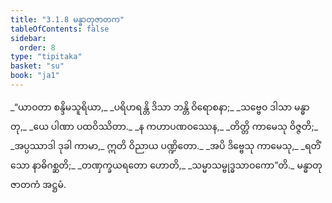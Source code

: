 ```yaml
---
title: "3.1.8 မန္ဓာတုဇာတက"
tableOfContents: false
sidebar:
  order: 8
type: "tipitaka"
basket: "su"
book: "ja1"
---
```



<DynamicBreadcrumb />

<Division number="22" book="ja1" e="ch" v="22" p="73">

<Paragraph number="698" type="verses" book="ja1">
_“ယာဝတာ စန္ဒိမသူရိယာ,_  
_ပရိဟရန္တိ ဒိသာ ဘန္တိ ဝိရောစနာ;_  
_သဗ္ဗေဝ ဒါသာ မန္ဓာတု,_  
_ယေ ပါဏာ ပထဝိဿိတာ._  

</Paragraph>

</Division>
<Division number="23" book="ja1" e="ch" v="22" p="73">

<Paragraph number="699" type="verses" book="ja1">
_န ကဟာပဏဝဿေန,_  
_တိတ္တိ ကာမေသု ဝိဇ္ဇတိ;_  
_အပ္ပဿာဒါ ဒုခါ ကာမာ,_  
ဣတိ ဝိညာယ ပဏ္ဍိတော._  

</Paragraph>

</Division>
<Division number="24" book="ja1" e="ch" v="22" p="74">

<Paragraph number="700" type="verses" book="ja1">
_အပိ ဒိဗ္ဗေသု ကာမေသု,_  
_ရတိံ သော နာဓိဂစ္ဆတိ;_  
_တဏှက္ခယရတော ဟောတိ,_  
_သမ္မာသမ္ဗုဒ္ဓသာဝကော”တိ._  


</Paragraph>
</Division>

<Paragraph number="701" type="center" book="ja1">
မန္ဓာတုဇာတကံ အဋ္ဌမံ.
</Paragraph>